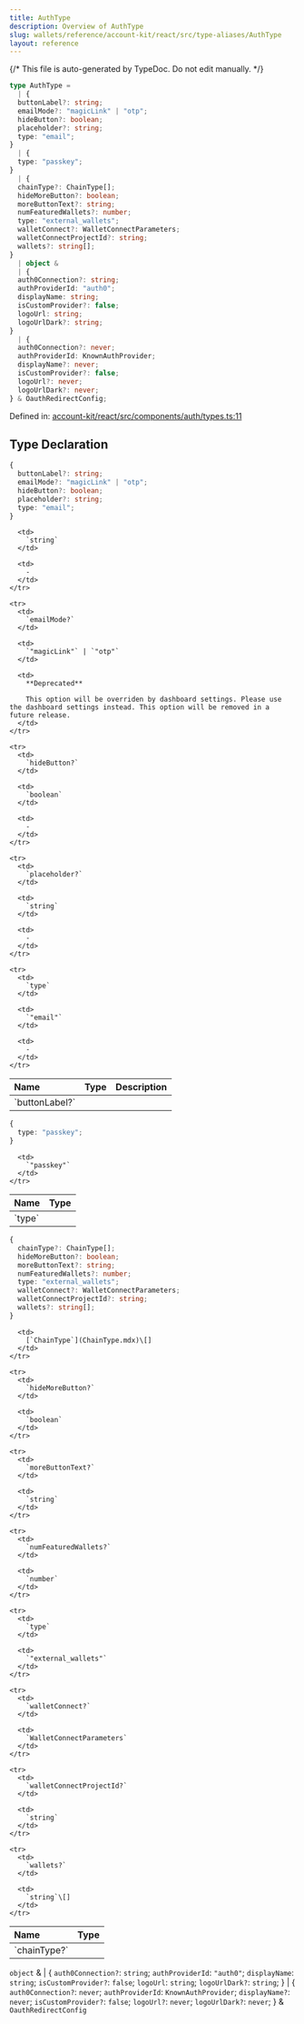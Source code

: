 ```yaml
---
title: AuthType
description: Overview of AuthType
slug: wallets/reference/account-kit/react/src/type-aliases/AuthType
layout: reference
---
```


{/* This file is auto-generated by TypeDoc. Do not edit manually. */}

```ts
type AuthType =
  | {
  buttonLabel?: string;
  emailMode?: "magicLink" | "otp";
  hideButton?: boolean;
  placeholder?: string;
  type: "email";
}
  | {
  type: "passkey";
}
  | {
  chainType?: ChainType[];
  hideMoreButton?: boolean;
  moreButtonText?: string;
  numFeaturedWallets?: number;
  type: "external_wallets";
  walletConnect?: WalletConnectParameters;
  walletConnectProjectId?: string;
  wallets?: string[];
}
  | object &
  | {
  auth0Connection?: string;
  authProviderId: "auth0";
  displayName: string;
  isCustomProvider?: false;
  logoUrl: string;
  logoUrlDark?: string;
}
  | {
  auth0Connection?: never;
  authProviderId: KnownAuthProvider;
  displayName?: never;
  isCustomProvider?: false;
  logoUrl?: never;
  logoUrlDark?: never;
} & OauthRedirectConfig;
```

Defined in: [account-kit/react/src/components/auth/types.ts:11](https://github.com/alchemyplatform/aa-sdk/blob/9df5be8c23af4e472bcb503c17766b16da0ad87d/account-kit/react/src/components/auth/types.ts#L11)

## Type Declaration

```ts
{
  buttonLabel?: string;
  emailMode?: "magicLink" | "otp";
  hideButton?: boolean;
  placeholder?: string;
  type: "email";
}
```

<table>
  <thead>
    <tr>
      <th align="left">Name</th>
      <th align="left">Type</th>
      <th align="left">Description</th>
    </tr>
  </thead>

  <tbody>
    <tr>
      <td>
        `buttonLabel?`
      </td>

      <td>
        `string`
      </td>

      <td>
        ‐
      </td>
    </tr>

    <tr>
      <td>
        `emailMode?`
      </td>

      <td>
        `"magicLink"` | `"otp"`
      </td>

      <td>
        **Deprecated**

        This option will be overriden by dashboard settings. Please use the dashboard settings instead. This option will be removed in a future release.
      </td>
    </tr>

    <tr>
      <td>
        `hideButton?`
      </td>

      <td>
        `boolean`
      </td>

      <td>
        ‐
      </td>
    </tr>

    <tr>
      <td>
        `placeholder?`
      </td>

      <td>
        `string`
      </td>

      <td>
        ‐
      </td>
    </tr>

    <tr>
      <td>
        `type`
      </td>

      <td>
        `"email"`
      </td>

      <td>
        ‐
      </td>
    </tr>

  </tbody>
</table>

```ts
{
  type: "passkey";
}
```

<table>
  <thead>
    <tr>
      <th align="left">Name</th>
      <th align="left">Type</th>
    </tr>
  </thead>

  <tbody>
    <tr>
      <td>
        `type`
      </td>

      <td>
        `"passkey"`
      </td>
    </tr>

  </tbody>
</table>

```ts
{
  chainType?: ChainType[];
  hideMoreButton?: boolean;
  moreButtonText?: string;
  numFeaturedWallets?: number;
  type: "external_wallets";
  walletConnect?: WalletConnectParameters;
  walletConnectProjectId?: string;
  wallets?: string[];
}
```

<table>
  <thead>
    <tr>
      <th align="left">Name</th>
      <th align="left">Type</th>
    </tr>
  </thead>

  <tbody>
    <tr>
      <td>
        `chainType?`
      </td>

      <td>
        [`ChainType`](ChainType.mdx)\[]
      </td>
    </tr>

    <tr>
      <td>
        `hideMoreButton?`
      </td>

      <td>
        `boolean`
      </td>
    </tr>

    <tr>
      <td>
        `moreButtonText?`
      </td>

      <td>
        `string`
      </td>
    </tr>

    <tr>
      <td>
        `numFeaturedWallets?`
      </td>

      <td>
        `number`
      </td>
    </tr>

    <tr>
      <td>
        `type`
      </td>

      <td>
        `"external_wallets"`
      </td>
    </tr>

    <tr>
      <td>
        `walletConnect?`
      </td>

      <td>
        `WalletConnectParameters`
      </td>
    </tr>

    <tr>
      <td>
        `walletConnectProjectId?`
      </td>

      <td>
        `string`
      </td>
    </tr>

    <tr>
      <td>
        `wallets?`
      </td>

      <td>
        `string`\[]
      </td>
    </tr>

  </tbody>
</table>

`object` &
| \{
`auth0Connection?`: `string`;
`authProviderId`: `"auth0"`;
`displayName`: `string`;
`isCustomProvider?`: `false`;
`logoUrl`: `string`;
`logoUrlDark?`: `string`;
}
| \{
`auth0Connection?`: `never`;
`authProviderId`: `KnownAuthProvider`;
`displayName?`: `never`;
`isCustomProvider?`: `false`;
`logoUrl?`: `never`;
`logoUrlDark?`: `never`;
} & `OauthRedirectConfig`
